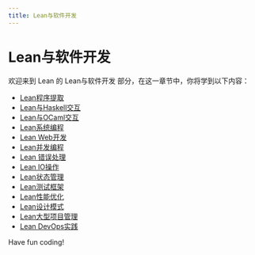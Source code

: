 ```yaml
---
title: Lean与软件开发
---
```


# Lean与软件开发

欢迎来到 Lean 的 Lean与软件开发 部分，在这一章节中，你将学到以下内容：

- [Lean程序提取](./0-lean-program-extraction.mdx)
- [Lean与Haskell交互](./1-lean-interacts-with-haskell.mdx)
- [Lean与OCaml交互](./2-lean-interacts-with-ocaml.mdx)
- [Lean系统编程](./3-lean-system-programming.mdx)
- [Lean Web开发](./4-lean-web-development.mdx)
- [Lean并发编程](./5-lean-concurrent-programming.mdx)
- [Lean 错误处理](./6-lean-error-handling.mdx)
- [Lean IO操作](./7-lean-io-operation.mdx)
- [Lean状态管理](./8-lean-state-management.mdx)
- [Lean测试框架](./9-lean-test-framework.mdx)
- [Lean性能优化](./10-lean-performance-optimization.mdx)
- [Lean设计模式](./11-lean-design-pattern.mdx)
- [Lean大型项目管理](./12-leanlarge-project-management.mdx)
- [Lean DevOps实践](./13-lean-devops-practice.mdx)

Have fun coding!